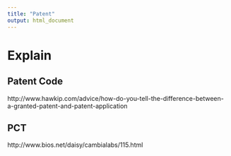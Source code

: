 ---
title: "Patent"
output: html_document
---

# Explain

## Patent Code

http://www.hawkip.com/advice/how-do-you-tell-the-difference-between-a-granted-patent-and-patent-application

## PCT 

http://www.bios.net/daisy/cambialabs/115.html

